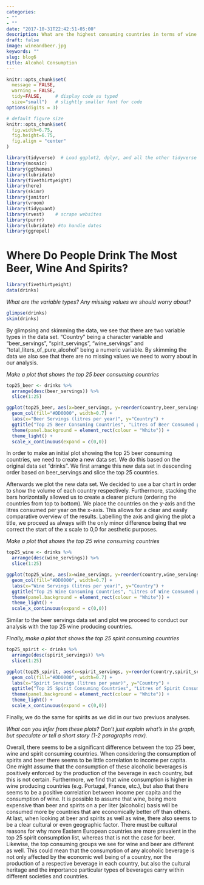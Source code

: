 ```yaml
---
categories:
- ""
- ""
date: "2017-10-31T22:42:51-05:00"
description: What are the highest consuming countries in terms of wine and beer?
draft: false
image: wineandbeer.jpg
keywords: ""
slug: blog6
title: Alcohol Consumption
---
```




```r
knitr::opts_chunk$set(
  message = FALSE, 
  warning = FALSE, 
  tidy=FALSE,     # display code as typed
  size="small")   # slightly smaller font for code
options(digits = 3)

# default figure size
knitr::opts_chunk$set(
  fig.width=6.75, 
  fig.height=6.75,
  fig.align = "center"
)
```


```r
library(tidyverse)  # Load ggplot2, dplyr, and all the other tidyverse packages
library(mosaic)
library(ggthemes)
library(lubridate)
library(fivethirtyeight)
library(here)
library(skimr)
library(janitor)
library(vroom)
library(tidyquant)
library(rvest)    # scrape websites
library(purrr)  
library(lubridate) #to handle dates
library(ggrepel)
```


# Where Do People Drink The Most Beer, Wine And Spirits?



```r
library(fivethirtyeight)
data(drinks)

```


*What are the variable types? Any missing values we should worry about?* 



```r

glimpse(drinks)
skim(drinks)

```
By glimpsing and skimming the data, we see that there are two variable types in the data set. "Country" being a character variable and "beer_servings", "spirit_servings", "wine_servings" and "total_liters_of_pure_alcohol" being a numeric variable. By skimming the data we also see that there are no missing values we need to worry about in our analysis. 


*Make a plot that shows the top 25 beer consuming countries*


```r

top25_beer <- drinks %>% 
  arrange(desc(beer_servings)) %>% 
  slice(1:25)

ggplot(top25_beer, aes(x=beer_servings, y=reorder(country,beer_servings))) + 
  geom_col(fill="#DD0000", width=0.7) + 
  labs(x="Beer Servings (litres per year)", y="Country") + 
  ggtitle("Top 25 Beer Consuming Countries", "Litres of Beer Consumed per Year by each Country") +
  theme(panel.background = element_rect(colour = "White")) + 
  theme_light() +
  scale_x_continuous(expand = c(0,0)) 


```

In order to make an initial plot showing the top 25 beer consuming countries, we need to create a new data set. We do this based on the original data set "drinks". We first arrange this new data set in descending order based on beer_servings and slice the top 25 countries. 

Afterwards we plot the new data set. We decided to use a bar chart in order to show the volume of each country respectively. Furthermore, stacking the bars horizontally allowed us to create a clearer picture (ordering the countries from top to bottom). We place the countries on the y-axis and the litres consumed per year on the x-axis. This allows for a clear and easily comparative overview of the results. Labelling the axis and giving the plot a title, we proceed as always with the only minor difference being that we correct the start of the x scale to 0,0 for aesthetic purposes. 


*Make a plot that shows the top 25 wine consuming countries*

```r

top25_wine <- drinks %>% 
  arrange(desc(wine_servings)) %>% 
  slice(1:25)

ggplot(top25_wine, aes(x=wine_servings, y=reorder(country,wine_servings))) + 
  geom_col(fill="#DD0000", width=0.7) + 
  labs(x="Wine Servings (litres per year)", y="Country") + 
  ggtitle("Top 25 Wine Consuming Countries", "Litres of Wine Consumed per Year by each Country") + 
  theme(panel.background = element_rect(colour = "White")) + 
  theme_light() +
  scale_x_continuous(expand = c(0,0)) 

```

Similar to the beer servings data set and plot we proceed to conduct our analysis with the top 25 wine producing countries. 

*Finally, make a plot that shows the top 25 spirit consuming countries*

```r

top25_spirit <- drinks %>% 
  arrange(desc(spirit_servings)) %>% 
  slice(1:25) 

ggplot(top25_spirit, aes(x=spirit_servings, y=reorder(country,spirit_servings))) + 
  geom_col(fill="#DD0000", width=0.7) + 
  labs(x="Spirit Servings (litres per year)", y="Country") + 
  ggtitle("Top 25 Spirit Consuming Countries", "Litres of Spirit Consumed per Year by each Country") + 
  theme(panel.background = element_rect(colour = "White")) + 
  theme_light() +
  scale_x_continuous(expand = c(0,0)) 

```
Finally, we do the same for spirits as we did in our two previuos analyses.

*What can you infer from these plots? Don't just explain what's in the graph, but speculate or tell a short story (1-2 paragraphs max).*

Overall, there seems to be a significant difference between the top 25 beer, wine and spirit consuming countries. When considering the consumption of spirits and beer there seems to be little correlation to income per capita. One might assume that the consumption of these alcoholic beverages is positively enforced by the production of the beverage in each country, but this is not certain. Furthermore, we find that wine consumption is higher in wine producing countries (e.g. Portugal, France, etc.), but also that there seems to be a positive correlation between income per capita and the consumption of wine. It is possible to assume that wine, being more expensive than beer and spirits on a per liter (alcoholic) basis will be consumed more by countries that are economically better off than others. 
At last, when looking at beer and spirits as well as wine, there also seems to be a clear cultural or even geographic factor. There must be cultural reasons for why more Eastern European countries are more prevalent in the top 25 spirit consumption list, whereas that is not the case for beer. Likewise, the top consuming groups we see for wine and beer are different as well. This could mean that the consumption of any alcoholic beverage is not only affected by the economic well being of a country, nor the production of a respective beverage in each country, but also the cultural heritage and the importance particular types of beverages carry within different societies and countries. 

